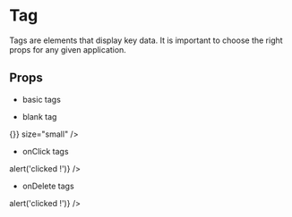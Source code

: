 

<Meta title="Components/Tag" />

# Tag

Tags are elements that display key data.
It is important to choose the right props for any given application.


## Props

<Props of={Tag} />

- basic tags

<Preview withSource="none">
    <Story name="Basic">
      <TagExamples />
    </Story>
</Preview>

- blank tag

<Preview withSource="none">
    <Story name="Blank with on onDelete">
      <Tag onDelete={() => {}} size="small" />
    </Story>
</Preview>

- onClick tags

<Preview withSource="none">
    <Story name="onClick">
      <TagExamples onClick={() => alert('clicked !')} />
    </Story>
</Preview>

- onDelete tags

<Preview withSource="none">
    <Story name="onDelete">
      <TagExamples onDelete={() => alert('clicked !')} />
    </Story>
</Preview>